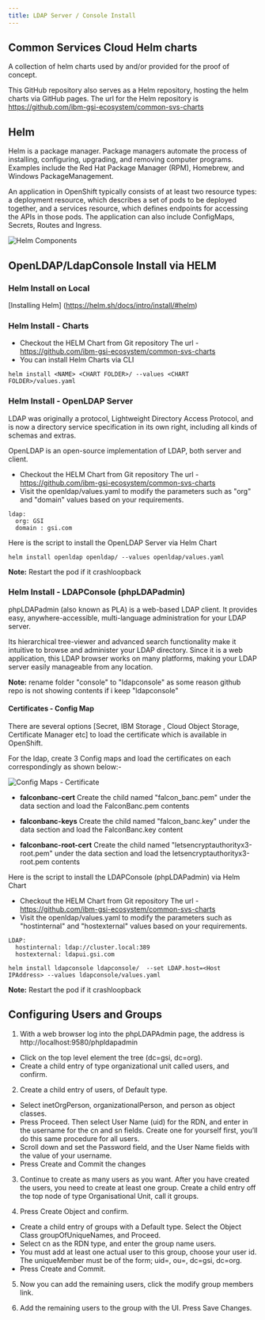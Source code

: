 ```yaml
---
title: LDAP Server / Console Install
---
```



<PageDescription>

</PageDescription>

## Common Services Cloud Helm charts

A collection of helm charts used by and/or provided for the proof of concept.

This GitHub repository also serves as a Helm repository, hosting the helm charts via GitHub pages. The url for the Helm repository is https://github.com/ibm-gsi-ecosystem/common-svs-charts

## Helm

Helm is a package manager. Package managers automate the process of installing, configuring, upgrading, and removing computer programs. Examples include the Red Hat Package Manager (RPM), Homebrew, and Windows PackageManagement.

An application in OpenShift typically consists of at least two resource types: a deployment resource, which describes a set of pods to be deployed together, and a services resource, which defines endpoints for accessing the APIs in those pods. The application can also include ConfigMaps, Secrets, Routes and Ingress.

![Helm Components](images/Helm.png)

## OpenLDAP/LdapConsole Install via HELM

### Helm Install on Local

[Installing Helm] (https://helm.sh/docs/intro/install/#helm)

### Helm Install - Charts

- Checkout the HELM Chart from Git repository The url - https://github.com/ibm-gsi-ecosystem/common-svs-charts
- You can install Helm Charts via CLI

```
helm install <NAME> <CHART FOLDER>/ --values <CHART FOLDER>/values.yaml
```

### Helm Install - OpenLDAP Server

LDAP was originally a protocol, Lightweight Directory Access Protocol, and is now a directory service specification in its own right, including all kinds of schemas and extras.

OpenLDAP is an open-source implementation of LDAP, both server and client.

- Checkout the HELM Chart from Git repository The url - https://github.com/ibm-gsi-ecosystem/common-svs-charts
- Visit the openldap/values.yaml to modify the parameters such as "org" and "domain" values based on your requirements.

```
ldap:
  org: GSI 
  domain : gsi.com
```

Here is the script to install the OpenLDAP Server via Helm Chart

```
helm install openldap openldap/ --values openldap/values.yaml
```

**Note:** Restart the pod if it crashloopback

### Helm Install - LDAPConsole (phpLDAPadmin)

phpLDAPadmin (also known as PLA) is a web-based LDAP client. It provides easy, anywhere-accessible, multi-language administration for your LDAP server.

Its hierarchical tree-viewer and advanced search functionality make it intuitive to browse and administer your LDAP directory. Since it is a web application, this LDAP browser works on many platforms, making your LDAP server easily manageable from any location.

**Note:** rename folder "console" to "ldapconsole" as some reason github repo is not showing contents if i keep "ldapconsole"

#### Certificates - Config Map

There are several options [Secret, IBM Storage , Cloud Object Storage, Certificate Manager etc] to load the certificate which is available in OpenShift. 

For the ldap, create 3 Config maps and load the certificates on each correspondingly as shown below:-

![Config Maps - Certificate](images/ConfigMaps.png)

- **falconbanc-cert**
    Create the child named "falcon_banc.pem" under the data section and load the FalconBanc.pem contents

- **falconbanc-keys**
    Create the child named "falcon_banc.key" under the data section and load the FalconBanc.key content

- **falconbanc-root-cert**
    Create the child named "letsencryptauthorityx3-root.pem" under the data section and load the letsencryptauthorityx3-root.pem contents

Here is the script to install the LDAPConsole (phpLDAPadmin) via Helm Chart

- Checkout the HELM Chart from Git repository The url - https://github.com/ibm-gsi-ecosystem/common-svs-charts
- Visit the openldap/values.yaml to modify the parameters such as "hostinternal" and "hostexternal" values based on your requirements.

```
LDAP:
  hostinternal: ldap://cluster.local:389
  hostexternal: ldapui.gsi.com
```

```
helm install ldapconsole ldapconsole/  --set LDAP.host=<Host IPAddress> --values ldapconsole/values.yaml
```

**Note:** Restart the pod if it crashloopback

## Configuring Users and Groups
1. With a web browser log into the phpLDAPAdmin page, the address is http://localhost:9580/phpldapadmin
 
 - Click on the top level element the tree (dc=gsi, dc=org).
 - Create a child entry of type organizational unit called users, and confirm.
 
2. Create a child entry of users, of Default type.  
 - Select inetOrgPerson, organizationalPerson, and person as object classes.
 - Press Proceed.  Then select User Name (uid) for the RDN, and enter in the username for the cn and sn fields.  Create one for yourself first, you’ll do this same procedure for all users.
 - Scroll down and set the Password field, and the User Name fields with the value of your username.
 - Press Create and Commit the changes
 
3. Continue to create as many users as you want.  After you have created the users, you need to create at least one group.  Create a child entry off the top node of type Organisational Unit, call it groups.
 
4. Press Create Object and confirm.
 - Create a child entry of groups with a Default type.  Select the Object Class groupOfUniqueNames, and Proceed.
 - Select cn as the RDN type, and enter the group name users.  
 - You must add at least one actual user to this group, choose your user id.  The uniqueMember must be of the form;
    uid=<username>, ou=<username>, dc=gsi, dc=org.
 - Press Create and Commit.
 
5. Now you can add the remaining users, click the modify group members link.
 
6. Add the remaining users to the group with the UI.  Press Save Changes.
